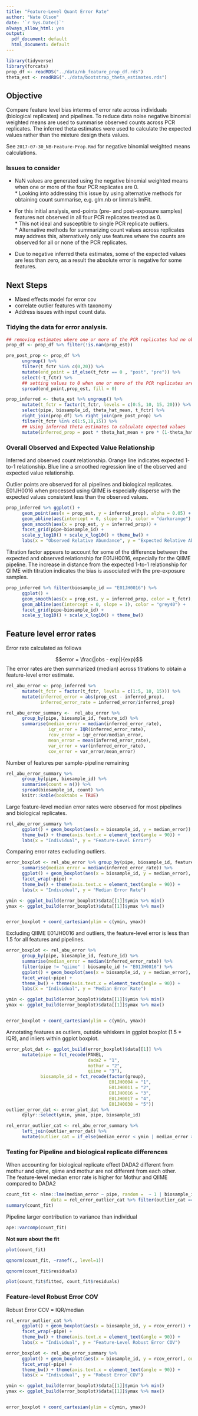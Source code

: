 ```yaml
---
title: "Feature-Level Quant Error Rate"
author: "Nate Olson"
date: '`r Sys.Date()`'
always_allow_html: yes
output:
  pdf_document: default
  html_document: default
---
```


```r
library(tidyverse)
library(forcats)
prop_df <- readRDS("../data/nb_feature_prop_df.rds")
theta_est <- readRDS("../data/bootstrap_theta_estimates.rds")
```

## Objective
Compare feature level bias interms of error rate across individuals (biological replicates) and pipelines. 
To reduce data noise negative binomial weighted means are used to summarise observed counts across PCR replicates. 
The inferred theta estimates were used to calculate the expected values rather than the mixture design theta values. 

See `2017-07-30_NB-Feature-Prop.Rmd` for negative binomial weighted means calculations. 

### Issues to consider
* NaN values are generated using the negative binomial weighted means when one or more of the four PCR replicates are 0.   
      * Looking into addressing this issue by using alternative methods for obtaining count summarise, e.g. glm.nb or limma's lmFit.   

* For this initial analysis, end-points (pre- and post-exposure samples) features not observed in all four PCR replicates treated as 0.  
      * This not ideal and susceptible to single PCR replicate outliers.  
      * Alternative methods for summarizing count values across replicates may address this,  alternatively only use features where the counts are observed for all or none of the PCR replicates.   
* Due to negative inferred theta estimates, some of the expected values are less than zero, as a result the absolute error is negative for some features.  

## Next Steps 

* Mixed effects model for error cov  
* correlate outlier features with taxonomy  
* Address issues with input count data.


### Tidying the data for error analysis. 
```r
## removing estimates where one or more of the PCR replicates had no observed counts. 
prop_df <- prop_df %>% filter(!is.nan(prop_est)) 

pre_post_prop <- prop_df %>% 
      ungroup() %>% 
      filter(t_fctr %in% c(0,20)) %>% 
      mutate(end_point = if_else(t_fctr == 0 , "post", "pre")) %>% 
      select(-t_fctr) %>% 
      ## setting values to 0 when one or more of the PCR replicates are 0 for titration end-points
      spread(end_point,prop_est, fill = 0)

prop_inferred <- theta_est %>% ungroup() %>%
      mutate(t_fctr = factor(t_fctr, levels = c(0:5, 10, 15, 20))) %>% 
      select(pipe, biosample_id, theta_hat_mean, t_fctr) %>% 
      right_join(prop_df) %>% right_join(pre_post_prop) %>% 
      filter(t_fctr %in% c(1:5,10,15)) %>% 
      ## Using inferred theta estimates to calculate expected values
      mutate(inferred_prop = post * theta_hat_mean + pre * (1-theta_hat_mean))
```


### Overall Observed and Expected Value Relationship
Inferred and observed count relationship. 
Orange line indicates expected 1-to-1 relationship. 
Blue line a smoothed regression line of the observed and expected value relationship. 

Outlier points are observed for all pipelines and biological replicates. 
E01JH0016 when processed using QIIME is especially disperse with the expected values consistent less than the observed values. 

```r
prop_inferred %>% ggplot() + 
      geom_point(aes(x = prop_est, y = inferred_prop), alpha = 0.05) +
      geom_abline(aes(intercept = 0, slope = 1), color = "darkorange") +
      geom_smooth(aes(x = prop_est, y = inferred_prop)) +
      facet_grid(pipe~biosample_id) +
      scale_y_log10() + scale_x_log10() + theme_bw() +
      labs(x = "Observed Relative Abundance", y = "Expected Relative Abundance")
```

Titration factor appears to account for some of the difference between the expected and observed relationship for E01JH0016, especially for the QIIME pipeline.
The increase in distance from the expected 1-to-1 relationship for QIIME with titration indicates the bias is associated with the pre-exposure samples. 

```r
prop_inferred %>% filter(biosample_id == "E01JH0016") %>% 
      ggplot() + 
      geom_smooth(aes(x = prop_est, y = inferred_prop, color = t_fctr),se = FALSE) + 
      geom_abline(aes(intercept = 0, slope = 1), color = "grey40") + 
      facet_grid(pipe~biosample_id) +
      scale_y_log10() + scale_x_log10() + theme_bw()
```






## Feature level error rates
Error rate calculated as follows

$$error = \frac{|obs - exp|}{exp}$$
The error rates are then summarized (median) across titrations to obtain a feature-level error estimate. 

```r
rel_abu_error <- prop_inferred %>% 
      mutate(t_fctr = factor(t_fctr, levels = c(1:5, 10, 15))) %>% 
      mutate(inferred_error = abs(prop_est - inferred_prop),
             inferred_error_rate = inferred_error/inferred_prop) 

rel_abu_error_summary <-  rel_abu_error %>% 
      group_by(pipe, biosample_id, feature_id) %>% 
      summarise(median_error = median(inferred_error_rate),
                iqr_error = IQR(inferred_error_rate),
                rcov_error = iqr_error/median_error, 
                mean_error = mean(inferred_error_rate),
                var_error = var(inferred_error_rate),
                cov_error = var_error/mean_error) 
```  





Number of features per sample-pipeline remaining
```r
rel_abu_error_summary %>% 
      group_by(pipe, biosample_id) %>% 
      summarise(count = n()) %>% 
      spread(biosample_id, count) %>% 
      knitr::kable(booktabs = TRUE)
```

Large feature-level median error rates were observed for most pipelines and biological replicates.

```r
rel_abu_error_summary %>% 
      ggplot() + geom_boxplot(aes(x = biosample_id, y = median_error)) + facet_wrap(~pipe) +
      theme_bw() + theme(axis.text.x = element_text(angle = 90)) +
      labs(x = "Individual", y = "Feature-Level Error")
```

Comparing error rates excluding outliers. 
```r
error_boxplot <- rel_abu_error %>% group_by(pipe, biosample_id, feature_id) %>% 
      summarise(median_error = median(inferred_error_rate)) %>%
      ggplot() + geom_boxplot(aes(x = biosample_id, y = median_error), outlier.shape = NA) + 
      facet_wrap(~pipe) + 
      theme_bw() + theme(axis.text.x = element_text(angle = 90)) +
      labs(x = "Individual", y = "Median Error Rate")

ymin <- ggplot_build(error_boxplot)$data[[1]]$ymin %>% min()
ymax <- ggplot_build(error_boxplot)$data[[1]]$ymax %>% max()


error_boxplot + coord_cartesian(ylim = c(ymin, ymax))
```

Excluding QIIME E01JH0016 and outliers, the feature-level error is less than 1.5 for all features and pipelines. 
```r
error_boxplot <- rel_abu_error %>% 
      group_by(pipe, biosample_id, feature_id) %>% 
      summarise(median_error = median(inferred_error_rate)) %>%
      filter(pipe != "qiime" | biosample_id != "E01JH0016") %>% 
      ggplot() + geom_boxplot(aes(x = biosample_id, y = median_error), outlier.shape = NA) + 
      facet_wrap(~pipe) + 
      theme_bw() + theme(axis.text.x = element_text(angle = 90)) +
      labs(x = "Individual", y = "Median Error Rate")

ymin <- ggplot_build(error_boxplot)$data[[1]]$ymin %>% min()
ymax <- ggplot_build(error_boxplot)$data[[1]]$ymax %>% max()


error_boxplot + coord_cartesian(ylim = c(ymin, ymax))
```



Annotating features as outliers, outside whiskers in ggplot boxplot (1.5 * IQR), and inliers within ggplot boxplot. 
```r
error_plot_dat <- ggplot_build(error_boxplot)$data[[1]] %>% 
      mutate(pipe = fct_recode(PANEL, 
                               dada2 = "1", 
                               mothur = "2", 
                               qiime = "3"),
             biosample_id = fct_recode(factor(group), 
                                       E01JH0004 = "1", 
                                       E01JH0011 = "2", 
                                       E01JH0016 = "3", 
                                       E01JH0017 = "4", 
                                       E01JH0038 = "5"))
outlier_error_dat <- error_plot_dat %>% 
      dplyr::select(ymin, ymax, pipe, biosample_id)

rel_error_outlier_cat <- rel_abu_error_summary %>% 
      left_join(outlier_error_dat) %>% 
      mutate(outlier_cat = if_else(median_error < ymin | median_error > ymax, "outlier","inlier"))
```


### Testing for Pipeline and biological replicate differences

When accounting for biological replicate effect DADA2 different from mothur and qiime, qiime and mothur are not different from each other.  
The feature-level median error rate is higher for Mothur and QIIME compared to DADA2

```r
count_fit <- nlme::lme(median_error ~ pipe, random =  ~ 1 | biosample_id, 
                 data = rel_error_outlier_cat %>% filter(outlier_cat == "inlier"))
summary(count_fit)
```

Pipeline larger contribution to variance than individual
```r
ape::varcomp(count_fit)
```

__Not sure about the fit__
```r
plot(count_fit)

```


```r
qqnorm(count_fit, ~ranef(., level=1))
```

```r
qqnorm(count_fit$residuals)
```


```r
plot(count_fit$fitted, count_fit$residuals)
```

### Feature-level Robust Error COV


Robust Error COV = IQR/median
```r
rel_error_outlier_cat %>% 
      ggplot() + geom_boxplot(aes(x = biosample_id, y = rcov_error)) + 
      facet_wrap(~pipe) +
      theme_bw() + theme(axis.text.x = element_text(angle = 90)) +
      labs(x = "Individual", y = "Feature-Level Robust Error COV")
```

```r
error_boxplot <- rel_abu_error_summary %>%
      ggplot() + geom_boxplot(aes(x = biosample_id, y = rcov_error), outlier.shape = NA) + 
      facet_wrap(~pipe) + 
      theme_bw() + theme(axis.text.x = element_text(angle = 90)) +
      labs(x = "Individual", y = "Robust Error COV")

ymin <- ggplot_build(error_boxplot)$data[[1]]$ymin %>% min()
ymax <- ggplot_build(error_boxplot)$data[[1]]$ymax %>% max()


error_boxplot + coord_cartesian(ylim = c(ymin, ymax))
```





